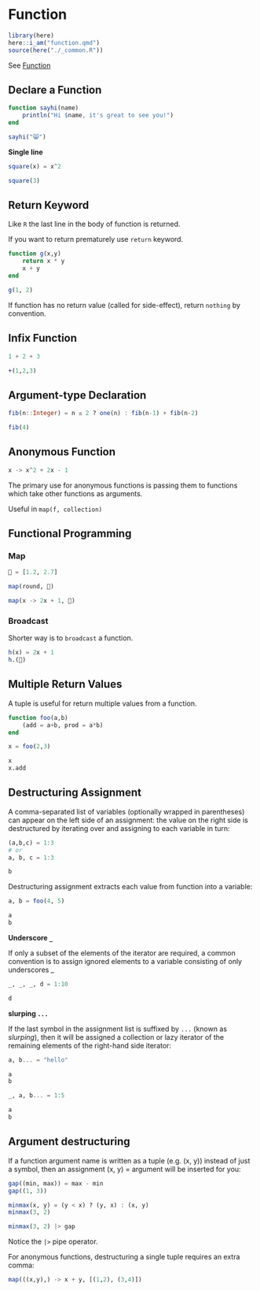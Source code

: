 # Function

```r
library(here)
here::i_am("function.qmd")
source(here("./_common.R"))
```

See [Function](https://docs.julialang.org/en/v1/manual/functions/)

## Declare a Function

```julia
function sayhi(name)
    println("Hi $name, it's great to see you!")
end
```



```julia
sayhi("😸")
```


**Single line**

```julia
square(x) = x^2

square(3)
```

## Return Keyword

Like `R` the last line in the body of function is returned. 

If you want to return prematurely use `return` keyword.

```julia
function g(x,y)
    return x * y
    x + y
end

g(1, 2)
```

If function has no return value (called for side-effect), return `nothing` by convention.

## Infix Function

```julia
1 + 2 + 3

+(1,2,3)
```

## Argument-type Declaration

```julia
fib(n::Integer) = n ≤ 2 ? one(n) : fib(n-1) + fib(n-2)
```

```julia
fib(4)
```

## Anonymous Function

```julia
x -> x^2 + 2x - 1
```

The primary use for anonymous functions is passing them to functions which take other functions as arguments. 

Useful in `map(f, collection)`


## Functional Programming

 
### Map

```julia
📖 = [1.2, 2.7]
```



```julia
map(round, 📖)
```

```julia
map(x -> 2x + 1, 📖)
```


### Broadcast

Shorter way is to `broadcast` a function.

```julia
h(x) = 2x + 1
h.(📖)
```




## Multiple Return Values

A tuple is useful for return multiple values from a function.

```julia
function foo(a,b)
    (add = a+b, prod = a*b)
end
```


```julia
x = foo(2,3)

x
x.add
```

## Destructuring Assignment

A comma-separated list of variables (optionally wrapped in parentheses) can appear on the left side of an assignment: the value on the right side is destructured by iterating over and assigning to each variable in turn:

```julia
(a,b,c) = 1:3 
# or 
a, b, c = 1:3

b
```


Destructuring assignment extracts each value from function into a variable:

```julia
a, b = foo(4, 5)

a
b
```

**Underscore `_`**

If only a subset of the elements of the iterator are required, a common convention is to assign ignored elements to a variable consisting of only underscores _ 

```julia
_, _, _, d = 1:10

d
```

**slurping `...`**

If the last symbol in the assignment list is suffixed by `...` (known as *slurping*), then it will be assigned a collection or lazy iterator of the remaining elements of the right-hand side iterator:

```julia
a, b... = "hello"

a
b
```

```julia
_, a, b... = 1:5

a
b
```


## Argument destructuring

If a function argument name is written as a tuple (e.g. (x, y)) instead of just a symbol, then an assignment (x, y) = argument will be inserted for you:

```julia
gap((min, max)) = max - min
gap((1, 3))
```


```julia
minmax(x, y) = (y < x) ? (y, x) : (x, y)
minmax(3, 2)
```


```julia
minmax(3, 2) |> gap
```

Notice the `|>` pipe operator.


For anonymous functions, destructuring a single tuple requires an extra comma:

```julia
map(((x,y),) -> x + y, [(1,2), (3,4)])
```